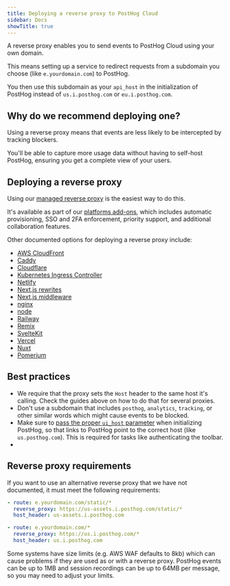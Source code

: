 ```yaml
---
title: Deploying a reverse proxy to PostHog Cloud
sidebar: Docs
showTitle: true
---
```



A reverse proxy enables you to send events to PostHog Cloud using your own domain.

This means setting up a service to redirect requests from a subdomain you choose (like `e.yourdomain.com`) to PostHog.

You then use this subdomain as your `api_host` in the initialization of PostHog instead of `us.i.posthog.com` or `eu.i.posthog.com`.

## Why do we recommend deploying one?

Using a reverse proxy means that events are less likely to be intercepted by tracking blockers.

You'll be able to capture more usage data without having to self-host PostHog, ensuring you get a complete view of your users.

## Deploying a reverse proxy

Using our [managed reverse proxy](/docs/advanced/proxy/managed-reverse-proxy) is the easiest way to do this.

It's available as part of our [platforms add-ons](/platform-packages), which includes automatic provisioning, SSO and 2FA enforcement, priority support, and additional collaboration features.

Other documented options for deploying a reverse proxy include:

-   [AWS CloudFront](/docs/advanced/proxy/cloudfront)
-   [Caddy](/docs/advanced/proxy/caddy)
-   [Cloudflare](/docs/advanced/proxy/cloudflare)
-   [Kubernetes Ingress Controller](/docs/advanced/proxy/kubernetes-ingress-controller)
-   [Netlify](/docs/advanced/proxy/netlify)
-   [Next.js rewrites](/docs/advanced/proxy/nextjs)
-   [Next.js middleware](/docs/advanced/proxy/nextjs-middleware)
-   [nginx](/docs/advanced/proxy/nginx)
-   [node](/docs/advanced/proxy/node)
-   [Railway](/docs/advanced/proxy/railway)
-   [Remix](/docs/advanced/proxy/remix)
-   [SvelteKit](/docs/advanced/proxy/sveltekit)
-   [Vercel](/docs/advanced/proxy/vercel)
-   [Nuxt](/docs/advanced/proxy/nuxt)
-   [Pomerium](/docs/advanced/proxy/pomerium)

## Best practices

-   We require that the proxy sets the `Host` header to the same host it's calling. Check the guides above on how to do that for several proxies.
-   Don't use a subdomain that includes `posthog`, `analytics`, `tracking`, or other similar words which might cause events to be blocked.
-   Make sure to [pass the proper `ui_host` parameter](/docs/libraries/js/config) when initializing PostHog, so that links to PostHog point to the correct host (like `us.posthog.com`). This is required for tasks like authenticating the toolbar.
-   <ProxyPathNamesWarning />

## Reverse proxy requirements

If you want to use an alternative reverse proxy that we have not documented, it must meet the following requirements:

```yaml
- route: e.yourdomain.com/static/*
  reverse_proxy: https://us-assets.i.posthog.com/static/*
  host_header: us-assets.i.posthog.com

- route: e.yourdomain.com/*
  reverse_proxy: https://us.i.posthog.com/*
  host_header: us.i.posthog.com
```

<CalloutBox icon="IconWarning" title="Beware of size limits" type="caution">
    Some systems have size limits (e.g. AWS WAF defaults to 8kb) which can cause problems if they are used as or with a
    reverse proxy. PostHog events can be up to 1MB and session recordings can be up to 64MB per message, so you may need
    to adjust your limits.
</CalloutBox>
